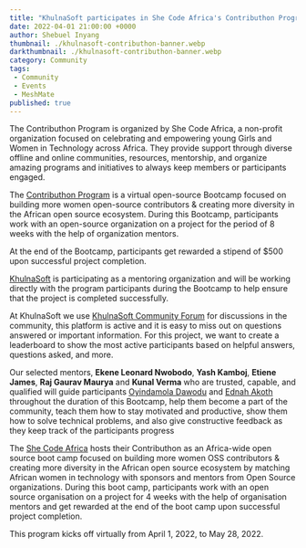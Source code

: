 ```yaml
---
title: "KhulnaSoft participates in She Code Africa's Contributhon Program 2022"
date: 2022-04-01 21:00:00 +0000
author: Shebuel Inyang
thumbnail: ./khulnasoft-contributhon-banner.webp
darkthumbnail: ./khulnasoft-contributhon-banner.webp
category: Community
tags:
 - Community
 - Events
 - MeshMate
published: true
---
```





<BlogWrapper>

  <p>
  The Contributhon Program is organized by She Code Africa, a non-profit organization focused on celebrating and empowering young Girls and Women in Technology across Africa. They provide support through diverse offline and online communities, resources, mentorship, and organize amazing programs and initiatives to always keep members or participants engaged.
  </p>
  
  <p>
  The <a href="https://sites.google.com/shecodeafrica.org/contributhon/home" rel="nofollow">Contributhon Program</a> is a virtual open-source Bootcamp focused on building more women open-source contributors & creating more diversity in the African open source ecosystem. During this  Bootcamp, participants work with an open-source organization on a project for the period of 8 weeks with the help of organization mentors.
  </p>

  <p>
  At the end of the Bootcamp, participants get rewarded a stipend of $500 upon successful project completion.
  </p>

  <p>
  <a href="https://khulnasoft.com/" rel="nofollow">KhulnaSoft</a>  is participating as a mentoring organization and will be working directly with the program participants during the Bootcamp to help ensure that the project is completed successfully. 
  </p>

  <p>
  At KhulnaSoft we use <a href="https://discuss.khulnasoft.com/" rel="nofollow">KhulnaSoft Community Forum</a> for discussions in the community, this platform is active and it is easy to miss out on questions answered or important information. For this project, we want to create a leaderboard to show the most active participants based on helpful answers, questions asked, and more.
  </p>

  <p>
  Our selected mentors, <strong>Ekene Leonard Nwobodo</strong>, <strong>Yash Kamboj</strong>, <strong>Etiene James</strong>, <strong>Raj Gaurav Maurya</strong> and <strong>Kunal Verma</strong> who are trusted, capable, and qualified will guide participants <a href="https://twitter.com/oyindawodu">Oyindamola Dawodu</a> and <a href="https://twitter.com/edmucious">Ednah Akoth</a> throughout the duration of this Bootcamp, help them become a part of the community, teach them how to stay motivated and productive, show them how to solve technical problems, and also give constructive feedback as they keep track of the participants progress
  </p>

  <p>
  The <a href="https://www.shecodeafrica.org" rel="nofollow">She Code Africa</a> hosts their Contributhon as an Africa-wide open source boot camp focused on building more women OSS contributors & creating more diversity in the African open source ecosystem by matching African women in technology with sponsors and mentors from Open Source organizations. During this boot camp, participants work with an open source organisation on a project for 4 weeks with the help of organisation mentors and get rewarded at the end of the boot camp upon successful project completion.
  </p>

  <p>
  This program kicks off virtually from April 1, 2022, to May 28, 2022.
  </p>

</BlogWrapper>
